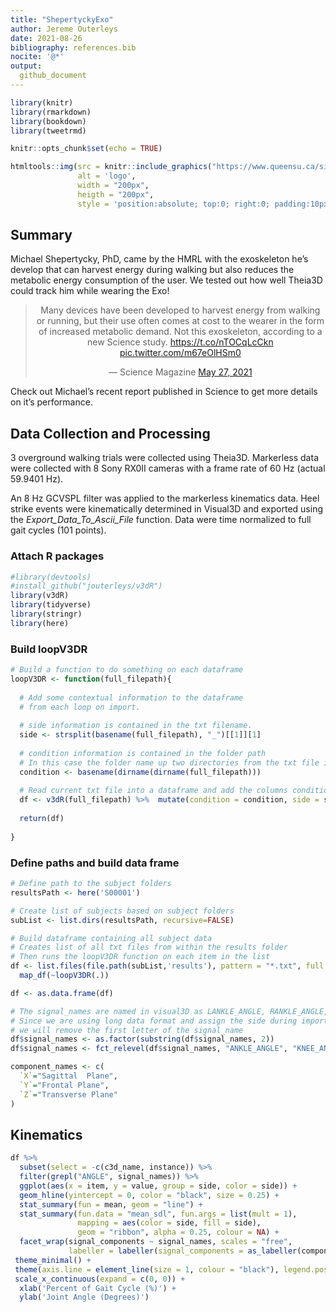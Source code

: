 ```yaml
---
title: "ShepertyckyExo"
author: Jereme Outerleys
date: 2021-08-26
bibliography: references.bib
nocite: '@*'
output:
  github_document
---
```


```r
library(knitr)
library(rmarkdown)
library(bookdown)
library(tweetrmd)

knitr::opts_chunk$set(echo = TRUE)
```

```r
htmltools::img(src = knitr::include_graphics("https://www.queensu.ca/sites/default/files/assets/pages/QueensLogo_red.png"),
               alt = 'logo',
               width = "200px",
               heigth = "200px",
               style = 'position:absolute; top:0; right:0; padding:10px;')

```

## Summary

Michael Shepertycky, PhD, came by the HMRL with the exoskeleton he's develop that can harvest energy during walking but also reduces the metabolic energy consumption of the user. We tested out how well Theia3D could track him while wearing the Exo!

<center><blockquote class="twitter-tweet"><p lang="en" dir="ltr">Many devices have been developed to harvest energy from walking or running, but their use often comes at cost to the wearer in the form of increased metabolic demand. Not this exoskeleton, according to a new Science study. <a href="https://t.co/nTOCqLcCkn">https://t.co/nTOCqLcCkn</a> <a href="https://t.co/m67eOlHSm0">pic.twitter.com/m67eOlHSm0</a></p>&mdash; Science Magazine <a href="https://twitter.com/ScienceMagazine/status/1398021328746201094?ref_src=twsrc%5Etfw">May 27, 2021</a></blockquote> <script async src="https://platform.twitter.com/widgets.js" charset="utf-8"></script></center>

Check out Michael's recent report published in Science to get more details on it's performance. \nocite{@Shepertycky2021}


<center><blockquote><p><div id="refs"></div></p></blockquote></center>

## Data Collection and Processing

3 overground walking trials were collected using Theia3D. Markerless data were collected with 8 Sony RX0II cameras with a frame rate of 60 Hz (actual 59.9401 Hz). 

An 8 Hz GCVSPL filter was applied to the markerless kinematics data. Heel strike events were kinematically determined in Visual3D and exported using the *Export_Data_To_Ascii_File* function. Data were time normalized to full gait cycles (101 points).

### Attach R packages
```r
#library(devtools)
#install_github("jouterleys/v3dR")
library(v3dR)
library(tidyverse)
library(stringr)
library(here)
```

### Build loopV3DR
```r
# Build a function to do something on each dataframe
loopV3DR <- function(full_filepath){
  
  # Add some contextual information to the dataframe
  # from each loop on import.
  
  # side information is contained in the txt filename.
  side <- strsplit(basename(full_filepath), "_")[[1]][1]
  
  # condition information is contained in the folder path
  # In this case the folder name up two directories from the txt file is the subID
  condition <- basename(dirname(dirname(full_filepath)))
  
  # Read current txt file into a dataframe and add the columns condition and side.
  df <- v3dR(full_filepath) %>%  mutate(condition = condition, side = side)
  
  return(df)
  
}
```

### Define paths and build data frame
``` r
# Define path to the subject folders
resultsPath <- here('S00001')

# Create list of subjects based on subject folders
subList <- list.dirs(resultsPath, recursive=FALSE)

# Build dataframe containing all subject data
# Creates list of all txt files from within the results folder
# Then runs the loopV3DR function on each item in the list
df <- list.files(file.path(subList,'results'), pattern = "*.txt", full.names = TRUE) %>% 
  map_df(~loopV3DR(.)) 

df <- as.data.frame(df)

# The signal_names are named in visual3D as LANKLE_ANGLE, RANKLE_ANGLE, etc.
# Since we are using long data format and assign the side during import
# we will remove the first letter of the signal_name
df$signal_names <- as.factor(substring(df$signal_names, 2))
df$signal_names <- fct_relevel(df$signal_names, "ANKLE_ANGLE", "KNEE_ANGLE", "HIP_ANGLE")


```

``` r
component_names <- c(
  `X`="Sagittal  Plane",
  `Y`="Frontal Plane",
  `Z`="Transverse Plane"
)

```


## Kinematics
```r

df %>%
  subset(select = -c(c3d_name, instance)) %>%
  filter(grepl("ANGLE", signal_names)) %>%
  ggplot(aes(x = item, y = value, group = side, color = side)) +
  geom_hline(yintercept = 0, color = "black", size = 0.25) +
  stat_summary(fun = mean, geom = "line") +
  stat_summary(fun.data = "mean_sdl", fun.args = list(mult = 1),
               mapping = aes(color = side, fill = side),
               geom = "ribbon", alpha = 0.25, colour = NA) +
  facet_wrap(signal_components ~ signal_names, scales = "free",
             labeller = labeller(signal_components = as_labeller(component_names))) +
 theme_minimal() +
 theme(axis.line = element_line(size = 1, colour = "black"), legend.position = "top") +
 scale_x_continuous(expand = c(0, 0)) +
  xlab('Percent of Gait Cycle (%)') +
  ylab('Joint Angle (Degrees)')

```



